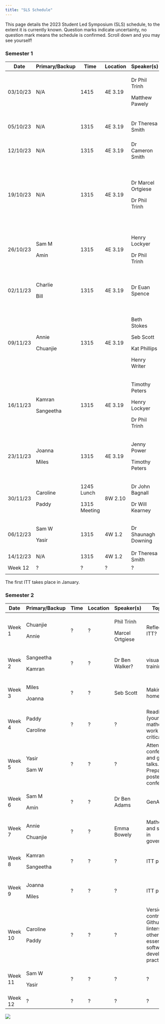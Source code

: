 ```yaml
---
title: "SLS Schedule"
---
```


This page details the 2023 Student Led Symposium (SLS) schedule, to the extent it is currently known. Question marks indicate uncertainty, no question mark means the schedule is confirmed. Scroll down and you may see yourself!

### Semester 1

+----------+----------------+--------------+----------+---------------------+----------------------------------------------------------------------------+
| Date     | Primary/Backup | Time         | Location | Speaker(s)          | Topic(s)                                                                   |
+==========+================+==============+==========+=====================+============================================================================+
| 03/10/23 | N/A            | 1415         | 4E 3.19  | Dr Phil Trinh       | Key dates. Doing a PhD- what to expect, and what to be aware of.           |
|          |                |              |          |                     |                                                                            |
|          |                |              |          | Matthew Pawely      |                                                                            |
+----------+----------------+--------------+----------+---------------------+----------------------------------------------------------------------------+
| 05/10/23 | N/A            | 1315         | 4E 3.19  | Dr Theresa Smith    | Introduction to interdisciplinary research projects (IRPs).                |
+----------+----------------+--------------+----------+---------------------+----------------------------------------------------------------------------+
| 12/10/23 | N/A            | 1315         | 4E 3.19  | Dr Cameron Smith    | How to give (and not give) a good talk.                                    |
+----------+----------------+--------------+----------+---------------------+----------------------------------------------------------------------------+
| 19/10/23 | N/A            | 1315         | 4E 3.19  | Dr Marcel Ortgiese  | Useful software tools. Useful literature research tools.                   |
|          |                |              |          |                     |                                                                            |
|          |                |              |          | Dr Phil Trinh       | Hosting seminars, networking, and asking the right questions               |
+----------+----------------+--------------+----------+---------------------+----------------------------------------------------------------------------+
| 26/10/23 | Sam M          | 1315         | 4E 3.19  | Henry Lockyer       | All things LaTeX.                                                          |
|          |                |              |          |                     |                                                                            |
|          | Amin           |              |          | Dr Phil Trinh       | How to use your training support fund.                                     |
+----------+----------------+--------------+----------+---------------------+----------------------------------------------------------------------------+
| 02/11/23 | Charlie        | 1315         | 4E 3.19  | Dr Euan Spence      | Producing mathematical writing that will be read, understood, and enjoyed. |
|          |                |              |          |                     |                                                                            |
|          | Bill           |              |          |                     |                                                                            |
+----------+----------------+--------------+----------+---------------------+----------------------------------------------------------------------------+
| 09/11/23 | Annie          | 1315         | 4E 3.19  | Beth Stokes         | Outreach, Maths Communication, and Behind the Research.                    |
|          |                |              |          |                     |                                                                            |
|          | Chuanjie       |              |          | Seb Scott           |                                                                            |
|          |                |              |          |                     |                                                                            |
|          |                |              |          | Kat Phillips        |                                                                            |
|          |                |              |          |                     |                                                                            |
|          |                |              |          | Henry Writer        |                                                                            |
+----------+----------------+--------------+----------+---------------------+----------------------------------------------------------------------------+
| 16/11/23 | Kamran         | 1315         | 4E 3.19  | Timothy Peters      | Nimbus and getting the HPC working.                                        |
|          |                |              |          |                     |                                                                            |
|          | Sangeetha      |              |          | Henry Lockyer       |                                                                            |
|          |                |              |          |                     |                                                                            |
|          |                |              |          | Dr Phil Trinh       |                                                                            |
+----------+----------------+--------------+----------+---------------------+----------------------------------------------------------------------------+
| 23/11/23 | Joanna         | 1315         | 4E 3.19  | Jenny Power         | What to do during an ITT.                                                  |
|          |                |              |          |                     |                                                                            |
|          | Miles          |              |          | Timothy Peters      |                                                                            |
+----------+----------------+--------------+----------+---------------------+----------------------------------------------------------------------------+
| 30/11/23 | Caroline       | 1245 Lunch   | 8W 2.10  | Dr John Bagnall     | ITT preparation with Wessex Water.                                         |
|          |                |              |          |                     |                                                                            |
|          | Paddy          | 1315 Meeting |          | Dr Will Kearney     |                                                                            |
+----------+----------------+--------------+----------+---------------------+----------------------------------------------------------------------------+
| 06/12/23 | Sam W          | 1315         | 4W 1.2   | Dr Shaunagh Downing | ITT preparation with CameraForensics.                                      |
|          |                |              |          |                     |                                                                            |
|          | Yasir          |              |          |                     |                                                                            |
+----------+----------------+--------------+----------+---------------------+----------------------------------------------------------------------------+
| 14/12/23 | N/A            | 1315         | 4W 1.2   | Dr Theresa Smith    | IRP presentations.                                                         |
+----------+----------------+--------------+----------+---------------------+----------------------------------------------------------------------------+
| Week 12  | ?              | ?            | ?        | ?                   | ?                                                                          |
+----------+----------------+--------------+----------+---------------------+----------------------------------------------------------------------------+
|          |                |              |          |                     |                                                                            |
+----------+----------------+--------------+----------+---------------------+----------------------------------------------------------------------------+

The first ITT takes place in January.

### Semester 2

+---------+----------------+------+----------+-----------------+-------------------------------------------------------------------------------------------+
| Date    | Primary/Backup | Time | Location | Speaker(s)      | Topic(s)                                                                                  |
+=========+================+======+==========+=================+===========================================================================================+
| Week 1  | Chuanjie       | ?    | ?        | Phil Trinh      | Reflecting on ITT?                                                                        |
|         |                |      |          |                 |                                                                                           |
|         | Annie          |      |          | Marcel Ortgiese |                                                                                           |
+---------+----------------+------+----------+-----------------+-------------------------------------------------------------------------------------------+
| Week 2  | Sangeetha      | ?    | ?        | Dr Ben Walker?  | visualPDE training?                                                                       |
|         |                |      |          |                 |                                                                                           |
|         | Kamran         |      |          |                 |                                                                                           |
+---------+----------------+------+----------+-----------------+-------------------------------------------------------------------------------------------+
| Week 3  | Miles          | ?    | ?        | Seb Scott       | Making a homepage.                                                                        |
|         |                |      |          |                 |                                                                                           |
|         | Joanna         |      |          |                 |                                                                                           |
+---------+----------------+------+----------+-----------------+-------------------------------------------------------------------------------------------+
| Week 4  | Paddy          | ?    | ?        | ?               | Reading (your own) mathematical work critically?                                          |
|         |                |      |          |                 |                                                                                           |
|         | Caroline       |      |          |                 |                                                                                           |
+---------+----------------+------+----------+-----------------+-------------------------------------------------------------------------------------------+
| Week 5  | Yasir          | ?    | ?        | ?               | Attending conferences and giving talks. Preparing a poster for a conference?              |
|         |                |      |          |                 |                                                                                           |
|         | Sam W          |      |          |                 |                                                                                           |
+---------+----------------+------+----------+-----------------+-------------------------------------------------------------------------------------------+
| Week 6  | Sam M          | ?    | ?        | Dr Ben Adams    | GenAI                                                                                     |
|         |                |      |          |                 |                                                                                           |
|         | Amin           |      |          |                 |                                                                                           |
+---------+----------------+------+----------+-----------------+-------------------------------------------------------------------------------------------+
| Week 7  | Annie          | ?    | ?        | Emma Bowely     | Mathematics and statistics in government                                                  |
|         |                |      |          |                 |                                                                                           |
|         | Chuanjie       |      |          |                 |                                                                                           |
+---------+----------------+------+----------+-----------------+-------------------------------------------------------------------------------------------+
| Week 8  | Kamran         | ?    | ?        | ?               | ITT partner 1                                                                             |
|         |                |      |          |                 |                                                                                           |
|         | Sangeetha      |      |          |                 |                                                                                           |
+---------+----------------+------+----------+-----------------+-------------------------------------------------------------------------------------------+
| Week 9  | Joanna         | ?    | ?        | ?               | ITT partner 2                                                                             |
|         |                |      |          |                 |                                                                                           |
|         | Miles          |      |          |                 |                                                                                           |
+---------+----------------+------+----------+-----------------+-------------------------------------------------------------------------------------------+
| Week 10 | Caroline       | ?    | ?        | ?               | Version control with Github, linters, and other essential software development practices? |
|         |                |      |          |                 |                                                                                           |
|         | Paddy          |      |          |                 |                                                                                           |
+---------+----------------+------+----------+-----------------+-------------------------------------------------------------------------------------------+
| Week 11 | Sam W          | ?    | ?        | ?               | ?                                                                                         |
|         |                |      |          |                 |                                                                                           |
|         | Yasir          |      |          |                 |                                                                                           |
+---------+----------------+------+----------+-----------------+-------------------------------------------------------------------------------------------+
| Week 12 | ?              | ?    | ?        | ?               | ?                                                                                         |
+---------+----------------+------+----------+-----------------+-------------------------------------------------------------------------------------------+

![](cohort10.jpeg){fig-align="center"}
